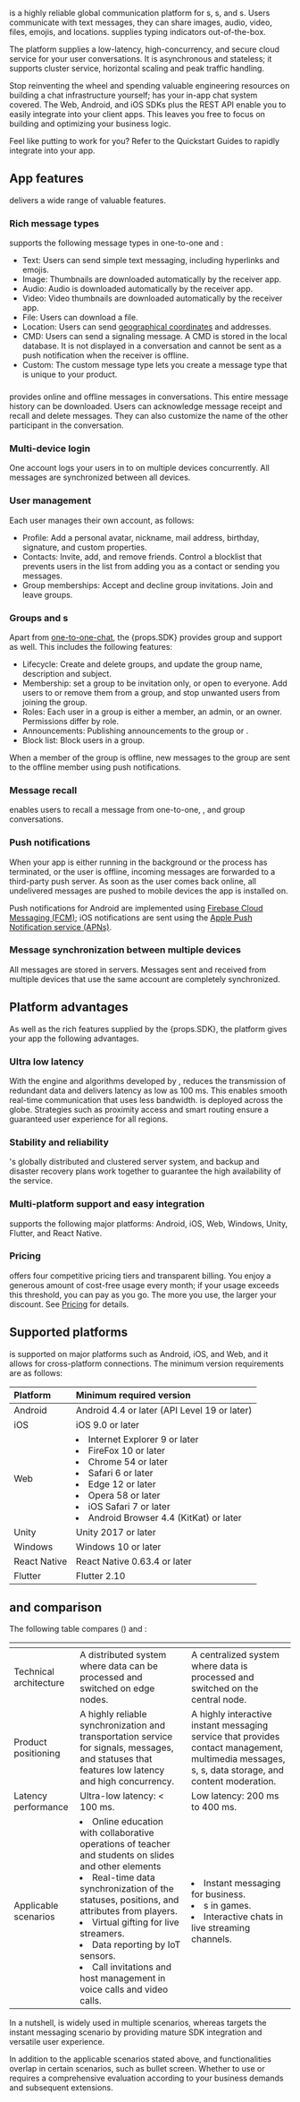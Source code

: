 
<Vg k="COMPANY" /> <Vg k="CHAT"/> is a highly reliable global communication platform for <Vg k="CHAT_ONE_LOWER"/>s, <Vg k="CHAT_GROUP_LOWER"/>s, and <Vg k="CHAT_ROOM_LOWER"/>s. Users communicate with text messages, they can share images, audio, video, files, emojis, and locations. <Vg k="COMPANY" /> <Vg k="CHAT"/> supplies typing indicators out-of-the-box.

The <Vg k="COMPANY" /> platform supplies a low-latency, high-concurrency, and secure cloud service for your user conversations. It is asynchronous and stateless; it supports cluster service, horizontal scaling and peak traffic handling. 

Stop reinventing the wheel and spending valuable engineering resources on building a chat infrastructure yourself; <Vg k="COMPANY" /> <Vg k="CHAT"/> has your in-app chat system covered. The Web, Android, and iOS SDKs plus the REST API enable you to easily integrate <Vg k="COMPANY" /> <Vg k="CHAT"/> into your client apps. This leaves you free to focus on building and optimizing your business logic.

Feel like putting <Vg k="COMPANY" /> <Vg k="CHAT"/> to work for you? Refer to the <Link to="../get-started/get-started-sdk">Quickstart Guides<Vpd k="NAME"/></Link> to rapidly integrate <Vg k="COMPANY" /> <Vg k="CHAT"/> into your app.

## App features

<Vg k="COMPANY" /> <Vg k="CHAT"/> delivers a wide range of valuable features.

### Rich message types

<Vg k="COMPANY" /> <Vg k="CHAT"/> supports the following message types in one-to-one and <Vg k="CHAT_GROUP_LOWER"/>:

- Text: Users can send simple text messaging, including hyperlinks and emojis.
- Image: Thumbnails are downloaded automatically by the receiver app. 
- Audio: Audio is downloaded automatically by the receiver app.
- Video: Video thumbnails are downloaded automatically by the receiver app.
- File: Users can download a file.
- Location: Users can send [geographical coordinates](https://en.wikipedia.org/wiki/Geographic_coordinate_system) and addresses.
- CMD: Users can send a signaling message. A CMD is stored in the local database. It is not displayed in a conversation and cannot be sent as a push notification when the receiver is offline. 
- Custom: The custom message type lets you create a message type that is unique to your product.

<a name="one-to-one-chat"></a>
### <Vg k="CHAT_ONE"/>

<Vg k="COMPANY" /> <Vg k="CHAT"/> provides online and offline messages in conversations. This entire message history can be downloaded. Users can acknowledge message receipt and recall and delete messages. They can also customize the name of the other participant in the conversation. 

### Multi-device login

One account logs your users in to <Vg k="COMPANY" /> <Vg k="CHAT"/> on multiple devices concurrently. All messages are synchronized between all devices.

### User management

Each user manages their own account, as follows:

- Profile: Add a personal avatar, nickname, mail address, birthday, signature, and custom properties.
- Contacts: Invite, add, and remove friends. Control a blocklist that prevents users in the list from adding you as a contact or sending you messages.
- Group memberships: Accept and decline group invitations. Join and leave groups.

### Groups and <Vg k="CHAT_ROOM_LOWER"/>s

Apart from [one-to-one-chat](#one-to-one-chat), the <Vg k="COMPANY" /> {props.SDK} provides group and <Vg k="CHAT_ROOM_LOWER"/> support as well. This includes the following features:

- Lifecycle: Create and delete groups, and update the group name, description and subject.
- Membership: set a group to be invitation only, or open to everyone. Add users to or remove them from a group, and stop unwanted users from joining the group.
- Roles: Each user in a group is either a member, an admin, or an owner. Permissions differ by role.   
- Announcements: Publishing announcements to the group or <Vg k="CHAT_ROOM_LOWER"/>.
- Block list: Block users in a group. 

When a member of the group is offline, new messages to the group are sent to the offline member using push notifications. 


### Message recall

<Vg k="COMPANY" /> <Vg k="CHAT"/> enables users to recall a message from one-to-one, <Vg k="CHAT_ROOM_LOWER"/>, and group conversations.

### Push notifications

When your app is either running in the background or the process has terminated, or the user is offline, incoming messages are forwarded to a third-party push server. As soon as the user comes back online, all undelivered messages are pushed to mobile devices the app is installed on.

Push notifications for Android are implemented using [Firebase Cloud Messaging (FCM)](https://pub.dev/packages/firebase_messaging); iOS notifications are sent using the [Apple Push Notification service (APNs)](https://pub.dev/packages/flutter_apns).

### Message synchronization between multiple devices

All messages are stored in <Vg k="COMPANY" /> <Vg k="CHAT"/> servers. Messages sent and received from multiple devices that use the same account are completely synchronized.


## Platform advantages

As well as the rich features supplied by the <Vg k="COMPANY" /> {props.SDK}, the <Vg k="COMPANY" /> platform gives your app the following advantages.

### Ultra low latency

With the engine and algorithms developed by <Vg k="COMPANY" />, <Vg k="COMPANY" /> <Vg k="CHAT"/> reduces the transmission of redundant data and delivers latency as low as 100 ms. This enables smooth real-time communication that uses less bandwidth. <Vg k="COMPANY" /> <Vg k="CHAT"/> is deployed across the globe. Strategies such as proximity access and smart routing ensure a guaranteed user experience for all regions.

### Stability and reliability

<Vg k="COMPANY" /> <Vg k="CHAT"/>'s globally distributed and clustered server system, and backup and disaster recovery plans work together to guarantee the high availability of the <Vg k="COMPANY" /> <Vg k="CHAT"/> service.

### Multi-platform support and easy integration

<Vg k="COMPANY" /> <Vg k="CHAT"/> supports the following major platforms: Android, iOS, Web, Windows, Unity, Flutter, and React Native.

### Pricing

<Vg k="COMPANY" /> <Vg k="CHAT"/> offers four competitive pricing tiers and transparent billing. You enjoy a generous amount of cost-free usage every month; if your usage exceeds this threshold, you can pay as you go. The more you use, the larger your discount. See [Pricing](/agora-chat/overview/pricing) for details.


## Supported platforms

<Vg k="COMPANY" /> <Vg k="CHAT"/> is supported on major platforms such as Android, iOS, and Web, and it allows for cross-platform connections. The minimum version requirements are as follows:

| Platform | Minimum required version                                     |
| :------- | :----------------------------------------------------------- |
| Android  | Android 4.4 or later (API Level 19 or later)                 |
| iOS      | iOS 9.0 or later                                             |
| Web      | <li>Internet Explorer 9 or later</li><li>FireFox 10 or later</li><li>Chrome 54 or later</li><li>Safari 6 or later</li><li>Edge 12 or later</li><li>Opera 58 or later</li><li>iOS Safari 7 or later</li><li>Android Browser 4.4 (KitKat) or later</li> |
| Unity    | Unity 2017 or later  |
| Windows  |  Windows 10 or later |
| React Native | React Native 0.63.4 or later  |
| Flutter      |  Flutter 2.10  |


## <Vg k="MESS" /> and <Vg k="CHAT"/> comparison

The following table compares <Vg k="MESS" /> (<Vg k="MESS" />) and <Vg k="CHAT"/>:

|          | <Vg k="MESS" />   | <Vg k="CHAT"/>   |
| :------- | :---------------- | :----------------- |
| Technical architecture | A distributed system where data can be processed and switched on edge nodes.   | A centralized system where data is processed and switched on the central node.  |
| Product positioning | A highly reliable synchronization and transportation service for signals, messages, and statuses that features low latency and high concurrency. | A highly interactive instant messaging service that provides contact management, multimedia messages, <Vg k="CHAT_ROOM_LOWER"/>s, <Vg k="CHAT_GROUP_LOWER"/>s, data storage, and content moderation.  |
| Latency performance | Ultra-low latency: < 100 ms. | Low latency: 200 ms to 400 ms. |
| Applicable scenarios |<li>Online education with collaborative operations of teacher and students on slides and other elements</li><li>Real-time data synchronization of the statuses, positions, and attributes from players.</li><li>Virtual gifting for live streamers.</li><li>Data reporting by IoT sensors.</li><li>Call invitations and host management in voice calls and video calls.</li> | <li>Instant messaging for business.</li><li><Vg k="CHAT_GROUP"/>s in games.</li><li>Interactive chats in live streaming channels.</li> |

In a nutshell, <Vg k="MESS" /> is widely used in multiple scenarios, whereas <Vg k="CHAT"/> targets the instant messaging scenario by providing mature SDK integration and versatile user experience.

In addition to the applicable scenarios stated above, <Vg k="MESS" /> and <Vg k="CHAT"/> functionalities overlap in certain scenarios, such as bullet screen. Whether to use <Vg k="MESS" /> or <Vg k="CHAT"/> requires a comprehensive evaluation according to your business demands and subsequent extensions.